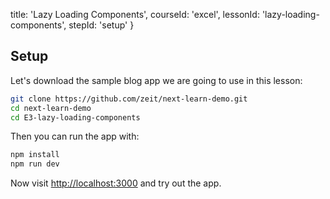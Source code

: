 
  title: 'Lazy Loading Components',
  courseId: 'excel',
  lessonId: 'lazy-loading-components',
  stepId: 'setup'
}

## Setup

Let's download the sample blog app we are going to use in this lesson:

```sh
git clone https://github.com/zeit/next-learn-demo.git
cd next-learn-demo
cd E3-lazy-loading-components
```

Then you can run the app with:

```sh
npm install
npm run dev
```

Now visit <http://localhost:3000> and try out the app.

